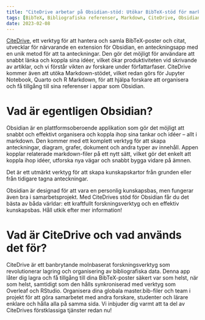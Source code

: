```yaml
---
title: "CiteDrive arbetar på Obsidian-stöd: Utökar BibTeX-stöd för markdown"
tags: [BibTeX, Bibliografiska referenser, Markdown, CiteDrive, Obsidian, Rstudio, Quarto, R Markdown, Anteckningar]
date: 2023-02-08
---
```


[CiteDrive](https://www.citedrive.com/), ett verktyg för att hantera och samla BibTeX-poster och citat, utvecklar för närvarande en extension för Obsidian, en anteckningsapp med en unik metod för att ta anteckningar. Den gör det möjligt för användare att snabbt länka och koppla sina idéer, vilket ökar produktiviteten vid skrivande av artiklar, och vi förstår vikten av forskare under författarfaser. CiteDrive kommer även att utöka Markdown-stödet, vilket redan görs för Jupyter Notebook, Quarto och R Markdown, för att hjälpa forskare att organisera och få tillgång till sina referenser i appar som Obsidian.


<CiteDrive /> 

# Vad är egentligen Obsidian?
Obsidian är en plattformsoberoende applikation som gör det möjligt att snabbt och effektivt organisera och koppla ihop sina tankar och idéer – allt i markdown. Den kommer med ett komplett verktyg för att skapa anteckningar, diagram, grafer, dokument och andra typer av innehåll. Appen kopplar relaterade markdown-filer på ett nytt sätt, vilket gör det enkelt att koppla ihop idéer, utforska nya vägar och snabbt bygga vidare på ämnen. 

Det är ett utmärkt verktyg för att skapa kunskapskartor från grunden eller från tidigare tagna anteckningar.

Obsidian är designad för att vara en personlig kunskapsbas, men fungerar även bra i samarbetsprojekt. Med CiteDrives stöd för Obsidian får du det bästa av båda världar: ett kraftfullt forskningsverktyg och en effektiv kunskapsbas. Håll utkik efter mer information!

# Vad är CiteDrive och vad används det för?
CiteDrive är ett banbrytande molnbaserat forskningsverktyg som revolutionerar lagring och organisering av bibliografiska data. Denna app låter dig lagra och få tillgång till dina BibTeX-poster säkert var som helst, när som helst, samtidigt som den hålls synkroniserad med verktyg som Overleaf och RStudio. Organisera dina globala master.bib-filer och team i projekt för att göra samarbetet med andra forskare, studenter och lärare enklare och hålla alla på samma sida. Vi inbjuder dig varmt att ta del av CiteDrives förstklassiga tjänster redan nu!


